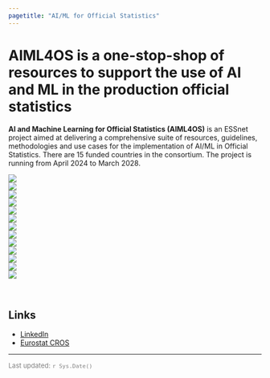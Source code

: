 ```yaml
---
pagetitle: "AI/ML for Official Statistics"
---
```


# **AIML4OS** is a one-stop-shop of resources to support the use of AI and ML in the production official statistics

**AI and Machine Learning for Official Statistics (AIML4OS)** is an ESSnet project aimed at delivering a comprehensive suite of resources, guidelines, methodologies and use cases for the implementation of AI/ML in Official Statistics. There are 15 funded countries in the consortium. The project is running from April 2024 to March 2028.

<div class="icon-grid">
  <div class="row">
  <div class="col-sm-1"></div>
  <div class="col-sm-2">
  <a href="admin_boundaries.html"><img src="images/wp1.jpg"></a>
  </div>
  <div class="col-sm-2">
  <a href="osm.html"><img src="images/wp2.jpg"></a>
  </div>
  <div class="col-sm-2">
  <a href="population.html"><img src="images/wp3.jpg"></a>
  </div>
  <div class="col-sm-2">
  <a href="elevation.html"><img src="images/wp4.jpg"></a>
  </div>
  <div class="col-sm-2">
  <a href="temperature.html"><img src="images/wp5.jpg"></a>
  </div>
  <div class="col-sm-1"></div>
  </div>
  <div class="row">
  <div class="col-sm-1"></div>
  <div class="col-sm-2">
  <a href="rainfall.html"><img src="images/wp6.jpg"></a>
  </div>
  <div class="col-sm-2">
  <a href="humidity.html"><img src="images/wp7.jpg"></a>
  </div>
  <div class="col-sm-2">
  <a href="vegetation.html"><img src="images/wp8.jpg"></a>
  </div>
  <div class="col-sm-2">
  <a href="land_cover.html"><img src="images/wp9.jpg"></a>
  </div>
  <div class="col-sm-2">
  <a href="dhs-data.html"><img src="images/wp10.jpg"></a>
  </div>
  <div class="col-sm-1"></div>
  </div>
  <div class="row">
  <div class="col-sm-3"></div>
  <div class="col-sm-2">
  <a href="malaria.html"><img src="images/wp11.jpg"></a>
  </div>
  <div class="col-sm-2">
  <a href="air_pollution.html"><img src="images/wp12.jpg"></a>
  </div>
  <div class="col-sm-2">
  <a href="species_occurrence.html"><img src="images/wp13.jpg"></a>
  </div>
  <div class="col-sm-3"></div>
  </div>
</div>


<br>

## Links

- [LinkedIn](https://www.linkedin.com/company/essnet-aiml4os/)
- [Eurostat CROS](https://cros.ec.europa.eu/dashboard/aiml4os)


<!-- <center> -->

<!-- <a href="https://f1000research.com/articles/11-770" target="_blank"><img src="images/f1000paper.png" /></a> -->

<!-- </center> -->


---

<p style ="color:grey; font-size: 13px;">Last updated: `r Sys.Date()`</p>
